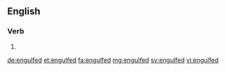 ==English==

===Verb===
{{head|en|verb form}}

# {{en-past of|engulf}}

[[de:engulfed]]
[[et:engulfed]]
[[fa:engulfed]]
[[mg:engulfed]]
[[sv:engulfed]]
[[vi:engulfed]]